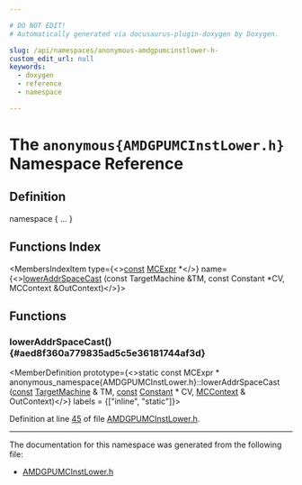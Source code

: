 ```yaml
---

# DO NOT EDIT!
# Automatically generated via docusaurus-plugin-doxygen by Doxygen.

slug: /api/namespaces/anonymous-amdgpumcinstlower-h-
custom_edit_url: null
keywords:
  - doxygen
  - reference
  - namespace

---
```





# The `anonymous{AMDGPUMCInstLower.h}` Namespace Reference

<DoxygenPage pluginConfig={pluginConfig}>



## Definition

<CodeBlock>namespace &#123; ... &#125;</CodeBlock>

## Functions Index

<MembersIndex>

<MembersIndexItem
  type={<><a href="/docs/api/files/lib/lib/target/lib/target/aarch64/aarch64promoteconstant-cpp/#a90f8350fecae261c25be85d38b451bff">const</a> <a href="/docs/api/classes/llvm/mcexpr">MCExpr</a> &#42;</>}
  name={<><a href="#aed8f360a779835ad5c5e36181744af3d">lowerAddrSpaceCast</a> (const TargetMachine &amp;TM, const Constant &#42;CV, MCContext &amp;OutContext)</>}>
</MembersIndexItem>

</MembersIndex>


<SectionDefinition>

## Functions

### lowerAddrSpaceCast() {#aed8f360a779835ad5c5e36181744af3d}

<MemberDefinition
  prototype={<>static const MCExpr &#42; anonymous&#95;namespace&#123;AMDGPUMCInstLower.h&#125;::lowerAddrSpaceCast (<a href="/docs/api/files/lib/lib/target/lib/target/aarch64/aarch64promoteconstant-cpp/#a90f8350fecae261c25be85d38b451bff">const</a> <a href="/docs/api/classes/llvm/targetmachine">TargetMachine</a> &amp; TM, <a href="/docs/api/files/lib/lib/target/lib/target/aarch64/aarch64promoteconstant-cpp/#a90f8350fecae261c25be85d38b451bff">const</a> <a href="/docs/api/classes/llvm/constant">Constant</a> &#42; CV, <a href="/docs/api/classes/llvm/mccontext">MCContext</a> &amp; OutContext)</>}
  labels = {["inline", "static"]}>

Definition at line <a href="/docs/api/files/lib/lib/target/lib/target/amdgpu/amdgpumcinstlower-h/#l00045">45</a> of file <a href="/docs/api/files/lib/lib/target/lib/target/amdgpu/amdgpumcinstlower-h">AMDGPUMCInstLower.h</a>.
</MemberDefinition>

</SectionDefinition>

<hr/>

The documentation for this namespace was generated from the following file:

<ul>
<li><a href="/docs/api/files/lib/lib/target/lib/target/amdgpu/amdgpumcinstlower-h">AMDGPUMCInstLower.h</a></li>
</ul>

</DoxygenPage>
